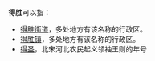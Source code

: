 '''得胜'''可以指： 
* [[得胜街道|得胜街道]]，多处地方有该名称的行政区。
* [[得胜镇|得胜镇]]，多处地方有该名称的行政区。 
* [[得圣|得圣]]，北宋河北农民起义领袖王则的年号
{{disambig|cat=二字中国镇名消歧义}}